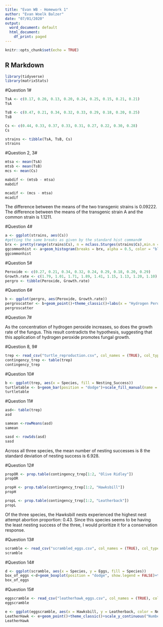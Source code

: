 ```yaml
---
title: "Evan WB - Homework 1"
author: "Evan Woelk Balzer"
date: "07/01/2020"
output:
  word_document: default
  html_document:
    df_print: paged
---
```


```r
knitr::opts_chunk$set(echo = TRUE)
```

## R Markdown
```r
library(tidyverse)
library(matrixStats)
```

#Question 1#
```r
TsA <- c(0.17, 0.20, 0.13, 0.20, 0.24, 0.25, 0.15, 0.21, 0.21)
TsA

TsB <- c(0.47, 0.21, 0.34, 0.32, 0.33, 0.29, 0.18, 0.20, 0.25)
TsB

Cs <- c(0.44, 0.33, 0.37, 0.33, 0.31, 0.27, 0.22, 0.30, 0.28)
Cs

strains <- tibble(TsA, TsB, Cs)
strains
```

#Question 2, 3#
```r
mtsa <- mean(TsA)
mtsb <- mean(TsB)
mcs <- mean(Cs)

mabdif <- (mtsb - mtsa)
mabdif

mcadif <- (mcs - mtsa)
mcadif
```
The difference between the means of the two transgenic strains is 0.09222.
The difference between the means of the transgenic strain A and the common strain is 1.1211.

#Question 4#
```r
a <- ggplot(strains, aes(Cs))
#getting the same breaks as given by the standard hist command#
brx <- pretty(range(strains$Cs), n = nclass.Sturges(strains$Cs),min.n = 1)
ggcommonhist <- a+geom_histogram(breaks = brx, alpha = 0.5, color = "black")+labs(x = "Concentration", y = "Count")+theme_classic()+scale_x_continuous(breaks = seq(0,1, 0.05))
ggcommonhist
```

#Question 5#
```r
Peroxide <- c(0.27, 0.21, 0.34, 0.32, 0.24, 0.29, 0.18, 0.20, 0.29)
Growth.rate <- c(1.79, 1.01, 1.71, 1.89, 1.41, 1.15, 1.13, 1.20, 1.10)
pergro <- tibble(Peroxide, Growth.rate)
```

#Question 6#
```r
b <- ggplot(pergro, aes(Peroxide, Growth.rate))
pergroscatter <- b+geom_point()+theme_classic()+labs(x = "Hydrogen Peroxide Concentration (μmoles/g)", y = "Growth Rate (cm/day)")+geom_smooth(method='lm')
pergroscatter
```

#Question 7#

As the concentration of hydrogen peroxide increases, so does the growth rate of the fungus. This result contradicts the hypothesis, suggesting that this application of hydrogen peroxide promotes fungal growth.

#Question 8, 9#
```r
trep <- read_csv("turtle_reproduction.csv", col_names = (TRUE), col_types = cols(Nesting_Success = "f", Species = "f"))
contingency_trep <- table(trep)
contingency_trep
```

#Question 10#
```r
b <- ggplot(trep, aes(x = Species, fill = Nesting_Success))
turtletable <- b+geom_bar(position = "dodge")+scale_fill_manual(name = "Nesting Outcome", values = c("green4", "firebrick3"))+theme_classic()+scale_y_continuous("Number of Nesting Attempts")
turtletable
```

#Question 11#
```r
asd<- table(trep)
asd

samean <-rowMeans(asd)
samean

sasd <- rowSds(asd)
sasd
```
Across all three species, the mean number of nesting successes is 8 the standard deviation of nesting success is 6.928.

#Question 12#
```r
propOR <- prop.table(contingency_trep[1:2, "Olive Ridley"])
propOR

propH <- prop.table(contingency_trep[1:2, "Hawksbill"])
propH

propL <- prop.table(contingency_trep[1:2, "Leatherback"])
propL
```
Of the three species, the Hawksbill nests experienced the highest nest attempt abortion proportion: 0.43. Since this species seems to be having the least nesting success of the three, I would prioritize it for a conservation response.

#Question 13#
```r
scramble <- read_csv("scrambled_eggs.csv", col_names = (TRUE), col_types = cols(Nest = "f", Species = "f", Eggs = "d"))
scramble
```

#Question 14#
```r
d <- ggplot(scramble, aes(x = Species, y = Eggs, fill = Species))
box_of_eggs <-d+geom_boxplot(position = "dodge", show.legend = FALSE)+theme_classic()+geom_jitter(width=0.1,alpha=0.2)+theme(legend.position = "none")+scale_y_continuous("Number of Eggs per Nest")
box_of_eggs
```


#Question 15#
```r
eggscramble <- read_csv("leatherhawk_eggs.csv", col_names = (TRUE), col_types = cols(Hawksbill = "d", Leatherback = "d", Nest = "f"))
eggscramble

e <- ggplot(eggscramble, aes(x = Hawksbill, y = Leatherback, color = Nest))
LeatherHawk <- e+geom_point()+theme_classic()+scale_y_continuous("Number of Eggs per Leatherback Nest", limits = c(80, 160))+scale_x_continuous("Number of Eggs per Hawksbill Nest", limits = c(80,160))
LeatherHawk
```